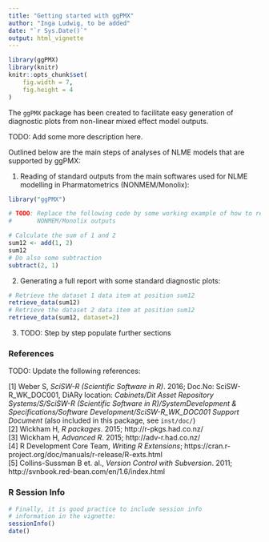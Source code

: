 ```yaml
---
title: "Getting started with ggPMX"
author: "Inga Ludwig, to be added"
date: "`r Sys.Date()`"
output: html_vignette
---
```

<!--
%\VignetteEngine{knitr::rmarkdown}
%\VignetteIndexEntry{Getting started with ggPMX}
-->

```r
library(ggPMX)
library(knitr)
knitr::opts_chunk$set(
    fig.width = 7,
    fig.height = 4
)

```


The `ggPMX` package has been created to facilitate easy generation of diagnostic 
plots from non-linear mixed effect model outputs.  

TODO: Add some more description here.  

Outlined below are the main steps of analyses of NLME models that are supported 
by ggPMX:

1. Reading of standard outputs from the main softwares used for NLME modelling
in Pharmatometrics (NONMEM/Monolix):

```r
library("ggPMX")

# TODO: Replace the following code by some working example of how to read 
#       NONMEM/Monolix outputs

# Calculate the sum of 1 and 2
sum12 <- add(1, 2)
sum12
# Do also some subtraction
subtract(2, 1)
```

2. Generating a full report with some standard diagnostic plots:

```r
# Retrieve the dataset 1 data item at position sum12
retrieve_data(sum12)
# Retrieve the dataset 2 data item at position sum12
retrieve_data(sum12, dataset=2)
```

3. TODO: Step by step populate further sections


### References

TODO: Update the following references:  

[1] Weber S, _SciSW-R (Scientific Software in R)_. 2016; Doc.No: SciSW-R_WK_DOC001,
DiARy location: *Cabinets/Dit Asset Repository Systems/S/SciSW-R (Scientific Software in R)/SystemDevelopment & Specifications/Software Development/SciSW-R_WK_DOC001 Support Document* (also included in this package, see `inst/doc/`)  
[2] Wickham H, _R packages_. 2015; http://r-pkgs.had.co.nz/  
[3] Wickham H, _Advanced R_. 2015; http://adv-r.had.co.nz/  
[4] R Development Core Team, _Writing R Extensions_; https://cran.r-project.org/doc/manuals/r-release/R-exts.html  
[5] Collins-Sussman B et. al., _Version Control with Subversion_. 2011; http://svnbook.red-bean.com/en/1.6/index.html  

### R Session Info

```r
# Finally, it is good practice to include session info
# information in the vignette:
sessionInfo()
date()
```

